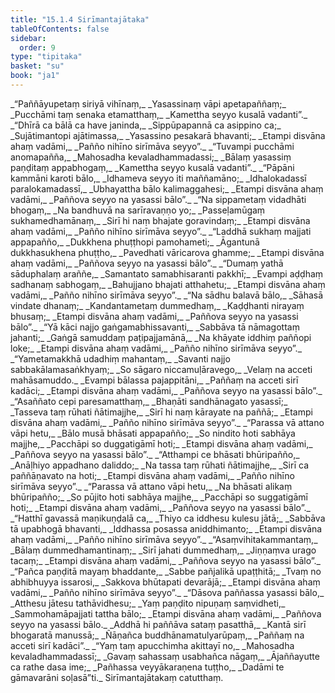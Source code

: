 ```yaml
---
title: "15.1.4 Sirīmantajātaka"
tableOfContents: false
sidebar:
  order: 9
type: "tipitaka"
basket: "su"
book: "ja1"
---
```



<DynamicBreadcrumb />

<Division number="83" book="ja1" bookNo="22" page="165">

<Paragraph number="2938" type="verses" book="ja1">
_“Paññāyupetaṃ siriyā vihīnaṃ,_  
_Yasassinaṃ vāpi apetapaññaṃ;_  
_Pucchāmi taṃ senaka etamatthaṃ,_  
_Kamettha seyyo kusalā vadanti”._  

</Paragraph>

</Division>
<Division number="84" book="ja1" bookNo="22" page="165">

<Paragraph number="2939" type="verses" book="ja1">
_“Dhīrā ca bālā ca have janinda,_  
_Sippūpapannā ca asippino ca;_  
_Sujātimantopi ajātimassa,_  
_Yasassino pesakarā bhavanti;_  
_Etampi disvāna ahaṃ vadāmi,_  
_Pañño nihīno sirīmāva seyyo”._  

</Paragraph>

</Division>
<Division number="85" book="ja1" bookNo="22" page="165">

<Paragraph number="2940" type="verses" book="ja1">
_“Tuvampi pucchāmi anomapañña,_  
_Mahosadha kevaladhammadassi;_  
_Bālaṃ yasassiṃ paṇḍitaṃ appabhogaṃ,_  
_Kamettha seyyo kusalā vadanti”._  

</Paragraph>

</Division>
<Division number="86" book="ja1" bookNo="22" page="166">

<Paragraph number="2941" type="verses" book="ja1">
_“Pāpāni kammāni karoti bālo,_  
_Idhameva seyyo iti maññamāno;_  
_Idhalokadassī paralokamadassī,_  
_Ubhayattha bālo kalimaggahesi;_  
_Etampi disvāna ahaṃ vadāmi,_  
_Paññova seyyo na yasassi bālo”._  

</Paragraph>

</Division>
<Division number="87" book="ja1" bookNo="22" page="166">

<Paragraph number="2942" type="verses" book="ja1">
_“Na sippametaṃ vidadhāti bhogaṃ,_  
_Na bandhuvā na sarīravaṇṇo yo;_  
_Passeḷamūgaṃ sukhamedhamānaṃ,_  
_Sirī hi naṃ bhajate goravindaṃ;_  
_Etampi disvāna ahaṃ vadāmi,_  
_Pañño nihīno sirīmāva seyyo”._  

</Paragraph>

</Division>
<Division number="88" book="ja1" bookNo="22" page="166">

<Paragraph number="2943" type="verses" book="ja1">
_“Laddhā sukhaṃ majjati appapañño,_  
_Dukkhena phuṭṭhopi pamohameti;_  
_Āgantunā dukkhasukhena phuṭṭho,_  
_Pavedhati vāricarova ghamme;_  
_Etampi disvāna ahaṃ vadāmi,_  
_Paññova seyyo na yasassi bālo”._  

</Paragraph>

</Division>
<Division number="89" book="ja1" bookNo="22" page="166">

<Paragraph number="2944" type="verses" book="ja1">
_“Dumaṃ yathā sāduphalaṃ araññe,_  
_Samantato samabhisaranti pakkhī;_  
_Evampi aḍḍhaṃ sadhanaṃ sabhogaṃ,_  
_Bahujjano bhajati atthahetu;_  
_Etampi disvāna ahaṃ vadāmi,_  
_Pañño nihīno sirīmāva seyyo”._  

</Paragraph>

</Division>
<Division number="90" book="ja1" bookNo="22" page="166">

<Paragraph number="2945" type="verses" book="ja1">
_“Na sādhu balavā bālo,_  
_Sāhasā vindate dhanaṃ;_  
_Kandantametaṃ dummedhaṃ,_  
_Kaḍḍhanti nirayaṃ bhusaṃ;_  
_Etampi disvāna ahaṃ vadāmi,_  
_Paññova seyyo na yasassi bālo”._  

</Paragraph>

</Division>
<Division number="91" book="ja1" bookNo="22" page="166">

<Paragraph number="2946" type="verses" book="ja1">
_“Yā kāci najjo gaṅgamabhissavanti,_  
_Sabbāva tā nāmagottaṃ jahanti;_  
_Gaṅgā samuddaṃ paṭipajjamānā,_  
_Na khāyate iddhiṃ paññopi loke;_  
_Etampi disvāna ahaṃ vadāmi,_  
_Pañño nihīno sirīmāva seyyo”._  

</Paragraph>

</Division>
<Division number="92" book="ja1" bookNo="22" page="166">

<Paragraph number="2947" type="verses" book="ja1">
_“Yametamakkhā udadhiṃ mahantaṃ,_  
_Savanti najjo sabbakālamasaṅkhyaṃ;_  
_So sāgaro niccamuḷāravego,_  
_Velaṃ na acceti mahāsamuddo._  

</Paragraph>

</Division>
<Division number="93" book="ja1" bookNo="22" page="166">

<Paragraph number="2948" type="verses" book="ja1">
_Evampi bālassa pajappitāni,_  
_Paññaṃ na acceti sirī kadāci;_  
_Etampi disvāna ahaṃ vadāmi,_  
_Paññova seyyo na yasassi bālo”._  

</Paragraph>

</Division>
<Division number="94" book="ja1" bookNo="22" page="167">

<Paragraph number="2949" type="verses" book="ja1">
_“Asaññato cepi paresamatthaṃ,_  
_Bhaṇāti sandhānagato yasassī;_  
_Tasseva taṃ rūhati ñātimajjhe,_  
_Sirī hi naṃ kārayate na paññā;_  
_Etampi disvāna ahaṃ vadāmi,_  
_Pañño nihīno sirīmāva seyyo”._  

</Paragraph>

</Division>
<Division number="95" book="ja1" bookNo="22" page="167">

<Paragraph number="2950" type="verses" book="ja1">
_“Parassa vā attano vāpi hetu,_  
_Bālo musā bhāsati appapañño;_  
_So nindito hoti sabhāya majjhe,_  
_Pacchāpi so duggatigāmī hoti;_  
_Etampi disvāna ahaṃ vadāmi,_  
_Paññova seyyo na yasassi bālo”._  

</Paragraph>

</Division>
<Division number="96" book="ja1" bookNo="22" page="167">

<Paragraph number="2951" type="verses" book="ja1">
_“Atthampi ce bhāsati bhūripañño,_  
_Anāḷhiyo appadhano daliddo;_  
_Na tassa taṃ rūhati ñātimajjhe,_  
_Sirī ca paññāṇavato na hoti;_  
_Etampi disvāna ahaṃ vadāmi,_  
_Pañño nihīno sirīmāva seyyo”._  

</Paragraph>

</Division>
<Division number="97" book="ja1" bookNo="22" page="167">

<Paragraph number="2952" type="verses" book="ja1">
_“Parassa vā attano vāpi hetu,_  
_Na bhāsati alikaṃ bhūripañño;_  
_So pūjito hoti sabhāya majjhe,_  
_Pacchāpi so suggatigāmī hoti;_  
_Etampi disvāna ahaṃ vadāmi,_  
_Paññova seyyo na yasassi bālo”._  

</Paragraph>

</Division>
<Division number="98" book="ja1" bookNo="22" page="167">

<Paragraph number="2953" type="verses" book="ja1">
_“Hatthī gavassā maṇikuṇḍalā ca,_  
_Thiyo ca iddhesu kulesu jātā;_  
_Sabbāva tā upabhogā bhavanti,_  
_Iddhassa posassa aniddhimanto;_  
_Etampi disvāna ahaṃ vadāmi,_  
_Pañño nihīno sirīmāva seyyo”._  

</Paragraph>

</Division>
<Division number="99" book="ja1" bookNo="22" page="167">

<Paragraph number="2954" type="verses" book="ja1">
_“Asaṃvihitakammantaṃ,_  
_Bālaṃ dummedhamantinaṃ;_  
_Sirī jahati dummedhaṃ,_  
_Jiṇṇaṃva urago tacaṃ;_  
_Etampi disvāna ahaṃ vadāmi,_  
_Paññova seyyo na yasassi bālo”._  

</Paragraph>

</Division>
<Division number="100" book="ja1" bookNo="22" page="167">

<Paragraph number="2955" type="verses" book="ja1">
_“Pañca paṇḍitā mayaṃ bhaddante,_  
_Sabbe pañjalikā upaṭṭhitā;_  
_Tvaṃ no abhibhuyya issarosi,_  
_Sakkova bhūtapati devarājā;_  
_Etampi disvāna ahaṃ vadāmi,_  
_Pañño nihīno sirīmāva seyyo”._  

</Paragraph>

</Division>
<Division number="101" book="ja1" bookNo="22" page="167">

<Paragraph number="2956" type="verses" book="ja1">
_“Dāsova paññassa yasassi bālo,_  
_Atthesu jātesu tathāvidhesu;_  
_Yaṃ paṇḍito nipuṇaṃ saṃvidheti,_  
_Sammohamāpajjati tattha bālo;_  
_Etampi disvāna ahaṃ vadāmi,_  
_Paññova seyyo na yasassi bālo._  

</Paragraph>

</Division>
<Division number="102" book="ja1" bookNo="22" page="167">

<Paragraph number="2957" type="verses" book="ja1">
_Addhā hi paññāva sataṃ pasatthā,_  
_Kantā sirī bhogaratā manussā;_  
_Ñāṇañca buddhānamatulyarūpaṃ,_  
_Paññaṃ na acceti sirī kadāci”._  

</Paragraph>

</Division>
<Division number="103" book="ja1" bookNo="22" page="168">

<Paragraph number="2958" type="verses" book="ja1">
_“Yaṃ taṃ apucchimha akittayī no,_  
_Mahosadha kevaladhammadassī;_  
_Gavaṃ sahassaṃ usabhañca nāgaṃ,_  
_Ājaññayutte ca rathe dasa ime;_  
_Pañhassa veyyākaraṇena tuṭṭho,_  
_Dadāmi te gāmavarāni soḷasā”ti._  


</Paragraph>
</Division>

<Paragraph number="2959" type="center" book="ja1">
Sirīmantajātakaṃ catutthaṃ.
</Paragraph>